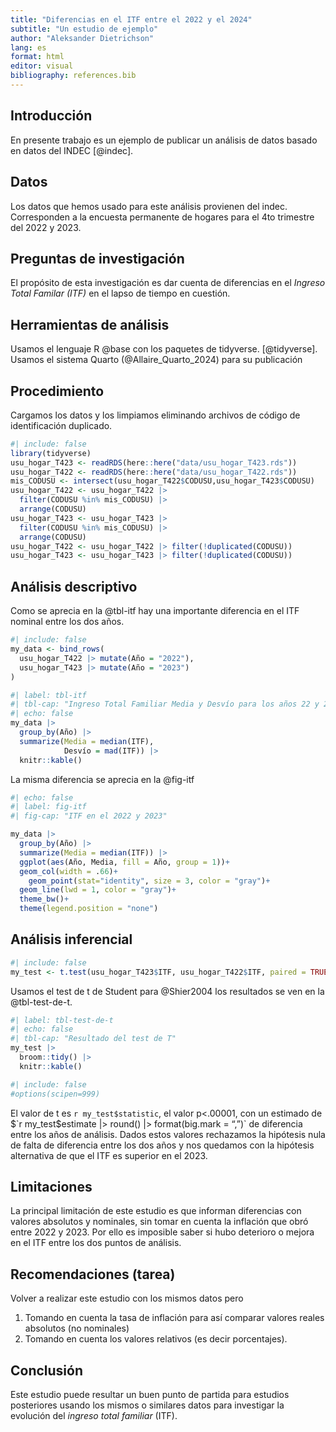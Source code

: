```yaml
---
title: "Diferencias en el ITF entre el 2022 y el 2024"
subtitle: "Un estudio de ejemplo"
author: "Aleksander Dietrichson"
lang: es
format: html
editor: visual
bibliography: references.bib
---
```


## Introducción

En presente trabajo es un ejemplo de publicar un análisis de datos basado en datos del INDEC [@indec].

## Datos

Los datos que hemos usado para este análisis provienen del indec. Corresponden a la encuesta permanente de hogares para el 4to trimestre del 2022 y 2023.

## Preguntas de investigación

El propósito de esta investigación es dar cuenta de diferencias en el *Ingreso Total Familar (ITF)* en el lapso de tiempo en cuestión.

## Herramientas de análisis

Usamos el lenguaje R @base con los paquetes de tidyverse. [@tidyverse]. Usamos el sistema Quarto (@Allaire_Quarto_2024) para su publicación

## Procedimiento

Cargamos los datos y los limpiamos eliminando archivos de código de identificación duplicado.

```r
#| include: false
library(tidyverse)
usu_hogar_T423 <- readRDS(here::here("data/usu_hogar_T423.rds"))
usu_hogar_T422 <- readRDS(here::here("data/usu_hogar_T422.rds"))
mis_CODUSU <- intersect(usu_hogar_T422$CODUSU,usu_hogar_T423$CODUSU) 
usu_hogar_T422 <- usu_hogar_T422 |> 
  filter(CODUSU %in% mis_CODUSU) |> 
  arrange(CODUSU)
usu_hogar_T423 <- usu_hogar_T423 |> 
  filter(CODUSU %in% mis_CODUSU) |> 
  arrange(CODUSU)
usu_hogar_T422 <- usu_hogar_T422 |> filter(!duplicated(CODUSU))
usu_hogar_T423 <- usu_hogar_T423 |> filter(!duplicated(CODUSU))
```

## Análisis descriptivo

Como se aprecia en la @tbl-itf hay una importante diferencia en el ITF nominal entre los dos años.

```r
#| include: false
my_data <- bind_rows(
  usu_hogar_T422 |> mutate(Año = "2022"),
  usu_hogar_T423 |> mutate(Año = "2023")
)
```

```r
#| label: tbl-itf
#| tbl-cap: "Ingreso Total Familiar Media y Desvío para los años 22 y 23"
#| echo: false
my_data |> 
  group_by(Año) |> 
  summarize(Media = median(ITF),
            Desvío = mad(ITF)) |> 
  knitr::kable()
```

La misma diferencia se aprecia en la @fig-itf

```r
#| echo: false
#| label: fig-itf
#| fig-cap: "ITF en el 2022 y 2023"

my_data |> 
  group_by(Año) |> 
  summarize(Media = median(ITF)) |> 
  ggplot(aes(Año, Media, fill = Año, group = 1))+
  geom_col(width = .66)+
    geom_point(stat="identity", size = 3, color = "gray")+
  geom_line(lwd = 1, color = "gray")+
  theme_bw()+
  theme(legend.position = "none")
```

## Análisis inferencial

```r
#| include: false
my_test <- t.test(usu_hogar_T423$ITF, usu_hogar_T422$ITF, paired = TRUE)
```

Usamos el test de t de Student para @Shier2004 los resultados se ven en la @tbl-test-de-t.

```r
#| label: tbl-test-de-t
#| echo: false
#| tbl-cap: "Resultado del test de T"
my_test |> 
  broom::tidy() |> 
  knitr::kable()
```

```r
#| include: false
#options(scipen=999)
```

El valor de t es `r my_test$statistic`, el valor p\<.00001, con un estimado de $`r my_test$estimate \|\> round() \|\> format(big.mark = ",")\` de diferencia entre los años de análisis. Dados estos valores rechazamos la hipótesis nula de falta de diferencia entre los dos años y nos quedamos con la hipótesis alternativa de que el ITF es superior en el 2023.

## Limitaciones

La principal limitación de este estudio es que informan diferencias con valores absolutos y nominales, sin tomar en cuenta la inflación que obró entre 2022 y 2023. Por ello es imposible saber si hubo deterioro o mejora en el ITF entre los dos puntos de análisis.

## Recomendaciones (tarea)

Volver a realizar este estudio con los mismos datos pero

1.  Tomando en cuenta la tasa de inflación para así comparar valores reales absolutos (no nominales)
2.  Tomando en cuenta los valores relativos (es decir porcentajes).

## Conclusión

Este estudio puede resultar un buen punto de partida para estudios posteriores usando los mismos o similares datos para investigar la evolución del *ingreso total familiar* (ITF).
